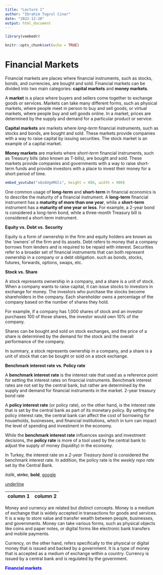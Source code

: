 ```yaml
---
title: "Lecture 1"
author: "Ibrahim Tugrul Cinar"
date: "2022-12-20"
output: html_document
---
```


```r

library(vembedr)

knitr::opts_chunk$set(echo = TRUE)
```

# Financial Markets

Financial markets are places where financial instruments, such as stocks, bonds, and currencies, are bought and sold. Financial markets can be divided into two main categories: **capital markets** and **money markets**.

::: {.alert .alert-success role="alert"}
A **market** is a place where buyers and sellers come together to exchange goods or services. Markets can take many different forms, such as physical markets, where people meet in person to buy and sell goods, or virtual markets, where people buy and sell goods online. In a market, prices are determined by the supply and demand for a particular product or service.
:::

**Capital markets** are markets where *long-term* financial instruments, such as stocks and bonds, are bought and sold. These markets provide companies with a way to raise capital by issuing securities. The stock market is an example of a capital market.

**Money markets** are markets where *short-term* financial instruments, such as Treasury bills (also known as T-bills), are bought and sold. These markets provide companies and governments with a way to raise short-term funds and provide investors with a place to invest their money for a short period of time.

```r

embed_youtube("xQs6Ug4MGls", height = 480, width = 900) 

```


::: {.alert .alert-danger role="alert"}

One common usage of **long-term** and **short-term** in financial economics is to describe the maturity of a financial instrument. A **long-term** financial instrument has a **maturity of more than one year**, while a **short-term** instrument has a **maturity of one year or less**. For example, a 2-year bond is considered a long-term bond, while a three-month Treasury bill is considered a short-term instrument.
:::

::: {.alert .alert-success role="alert"}
**Equity vs. Debt vs. Security**

Equity is a form of ownership in the firm and equity holders are known as the 'owners' of the firm and its assets. Debt refers to money that a company borrows from lenders and is required to be repaid with interest. Securities refer to a broader set of financial instruments that can both represent ownership in a company or a debt obligation. such as bonds, stocks, futures, forwards, options, swaps, etc.
:::

::: {.alert .alert-success role="alert"}

**Stock vs. Share**

A stock represents ownership in a company, and a share is a unit of stock. When a company wants to raise capital, it can issue stocks to investors in exchange for money. The investors who purchase the stocks become shareholders in the company. Each shareholder owns a percentage of the company based on the number of shares they hold.

For example, if a company has 1,000 shares of stock and an investor purchases 100 of those shares, the investor would own 10% of the company. 

Shares can be bought and sold on stock exchanges, and the price of a share is determined by the demand for the stock and the overall performance of the company. 

In summary, a stock represents ownership in a company, and a share is a unit of stock that can be bought or sold on a stock exchange.

:::

::: {.alert .alert-success role="alert"}
**Benchmark interest rate vs. Policy rate**

A **benchmark interest rate** is the interest rate that used as a reference point for setting the interest rates on financial instruments. Benchmark interest rates are not set by the central bank, but rather are determined by the supply and demand for financial instruments in the market. 2-year treasury bond rate

A **policy interest rate** (or policy rate), on the other hand, is the interest rate that is set by the central bank as part of its monetary policy. By setting the policy interest rate, the central bank can affect the cost of borrowing for households, businesses, and financial institutions, which in turn can impact the level of spending and investment in the economy.

While the **benchmark interest rate** influences savings and investment decisions, the **policy rate** is more of a tool used by the central bank to adjust the supply of money (liquidity) in the economy.

In Turkey, the interest rate on a *2-year Treasury bond* is considered the benchmark interest rate. In addition, the policy rate is the *weekly repo rate* set by the Central Bank.
:::

*italik*, ~~strike~~, **bold**, [google](http://google.com)

[underline]{.underline}

| column 1 | column 2 |
|:---------|:---------|

::: {.alert .alert-success role="alert"}

Money and currency are related but distinct concepts. Money is a medium of exchange that is widely accepted in transactions for goods and services. It is a way to store value and transfer wealth between people, businesses, and governments. Money can take various forms, such as physical objects like coins and paper notes, or digital forms like electronic bank transfers and mobile payments.

Currency, on the other hand, refers specifically to the physical or digital money that is issued and backed by a government. It is a type of money that is accepted as a medium of exchange within a country. Currency is issued by a central bank and is regulated by the government.

:::

[**Financial markets**]{style="color:blue"}
